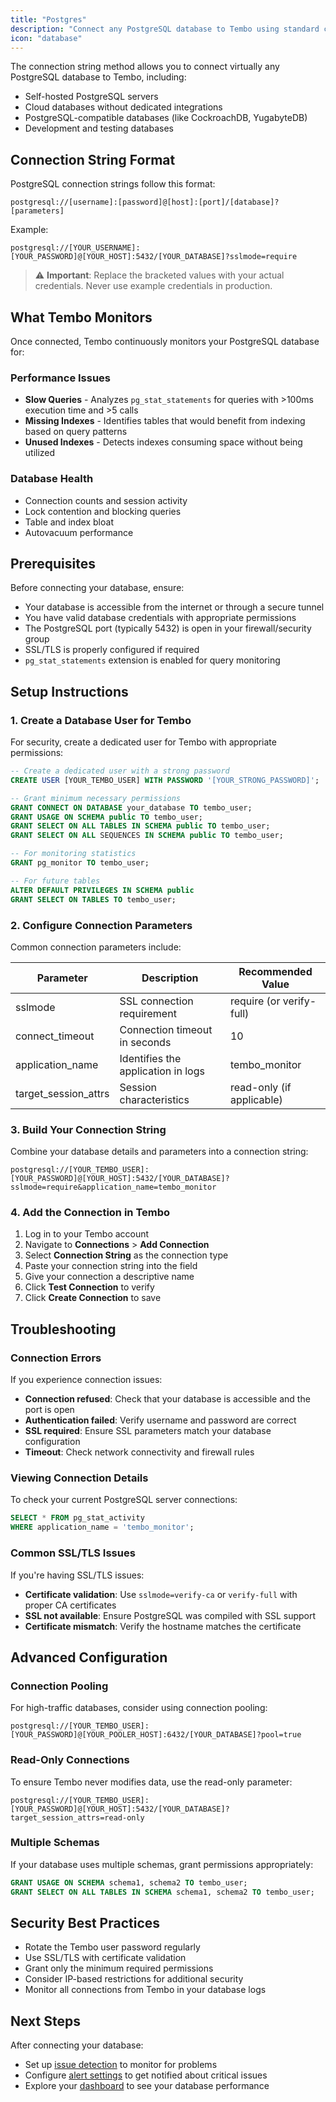 ```yaml
---
title: "Postgres"
description: "Connect any PostgreSQL database to Tembo using standard connection strings for maximum flexibility."
icon: "database"
---
```


The connection string method allows you to connect virtually any PostgreSQL database to Tembo, including:

- Self-hosted PostgreSQL servers
- Cloud databases without dedicated integrations
- PostgreSQL-compatible databases (like CockroachDB, YugabyteDB)
- Development and testing databases

## Connection String Format

PostgreSQL connection strings follow this format:

```
postgresql://[username]:[password]@[host]:[port]/[database]?[parameters]
```

Example:

```
postgresql://[YOUR_USERNAME]:[YOUR_PASSWORD]@[YOUR_HOST]:5432/[YOUR_DATABASE]?sslmode=require
```

> ⚠️ **Important**: Replace the bracketed values with your actual credentials. Never use example credentials in production.

## What Tembo Monitors

Once connected, Tembo continuously monitors your PostgreSQL database for:

### Performance Issues

- **Slow Queries** - Analyzes `pg_stat_statements` for queries with \>100ms execution time and \>5 calls
- **Missing Indexes** - Identifies tables that would benefit from indexing based on query patterns
- **Unused Indexes** - Detects indexes consuming space without being utilized

### Database Health

- Connection counts and session activity
- Lock contention and blocking queries
- Table and index bloat
- Autovacuum performance

## Prerequisites

Before connecting your database, ensure:

- Your database is accessible from the internet or through a secure tunnel
- You have valid database credentials with appropriate permissions
- The PostgreSQL port (typically 5432) is open in your firewall/security group
- SSL/TLS is properly configured if required
- `pg_stat_statements` extension is enabled for query monitoring

## Setup Instructions

### 1. Create a Database User for Tembo

For security, create a dedicated user for Tembo with appropriate permissions:

```sql
-- Create a dedicated user with a strong password
CREATE USER [YOUR_TEMBO_USER] WITH PASSWORD '[YOUR_STRONG_PASSWORD]';

-- Grant minimum necessary permissions
GRANT CONNECT ON DATABASE your_database TO tembo_user;
GRANT USAGE ON SCHEMA public TO tembo_user;
GRANT SELECT ON ALL TABLES IN SCHEMA public TO tembo_user;
GRANT SELECT ON ALL SEQUENCES IN SCHEMA public TO tembo_user;

-- For monitoring statistics
GRANT pg_monitor TO tembo_user;

-- For future tables
ALTER DEFAULT PRIVILEGES IN SCHEMA public
GRANT SELECT ON TABLES TO tembo_user;
```

### 2. Configure Connection Parameters

Common connection parameters include:

| Parameter            | Description                        | Recommended Value         |
| -------------------- | ---------------------------------- | ------------------------- |
| sslmode              | SSL connection requirement         | require (or verify-full)  |
| connect_timeout      | Connection timeout in seconds      | 10                        |
| application_name     | Identifies the application in logs | tembo_monitor             |
| target_session_attrs | Session characteristics            | read-only (if applicable) |

### 3. Build Your Connection String

Combine your database details and parameters into a connection string:

```
postgresql://[YOUR_TEMBO_USER]:[YOUR_PASSWORD]@[YOUR_HOST]:5432/[YOUR_DATABASE]?sslmode=require&application_name=tembo_monitor
```

### 4. Add the Connection in Tembo

1. Log in to your Tembo account
2. Navigate to **Connections** \> **Add Connection**
3. Select **Connection String** as the connection type
4. Paste your connection string into the field
5. Give your connection a descriptive name
6. Click **Test Connection** to verify
7. Click **Create Connection** to save

## Troubleshooting

### Connection Errors

If you experience connection issues:

- **Connection refused**: Check that your database is accessible and the port is open
- **Authentication failed**: Verify username and password are correct
- **SSL required**: Ensure SSL parameters match your database configuration
- **Timeout**: Check network connectivity and firewall rules

### Viewing Connection Details

To check your current PostgreSQL server connections:

```sql
SELECT * FROM pg_stat_activity
WHERE application_name = 'tembo_monitor';
```

### Common SSL/TLS Issues

If you're having SSL/TLS issues:

- **Certificate validation**: Use `sslmode=verify-ca` or `verify-full` with proper CA certificates
- **SSL not available**: Ensure PostgreSQL was compiled with SSL support
- **Certificate mismatch**: Verify the hostname matches the certificate

## Advanced Configuration

### Connection Pooling

For high-traffic databases, consider using connection pooling:

```
postgresql://[YOUR_TEMBO_USER]:[YOUR_PASSWORD]@[YOUR_POOLER_HOST]:6432/[YOUR_DATABASE]?pool=true
```

### Read-Only Connections

To ensure Tembo never modifies data, use the read-only parameter:

```
postgresql://[YOUR_TEMBO_USER]:[YOUR_PASSWORD]@[YOUR_HOST]:5432/[YOUR_DATABASE]?target_session_attrs=read-only
```

### Multiple Schemas

If your database uses multiple schemas, grant permissions appropriately:

```sql
GRANT USAGE ON SCHEMA schema1, schema2 TO tembo_user;
GRANT SELECT ON ALL TABLES IN SCHEMA schema1, schema2 TO tembo_user;
```

## Security Best Practices

- Rotate the Tembo user password regularly
- Use SSL/TLS with certificate validation
- Grant only the minimum required permissions
- Consider IP-based restrictions for additional security
- Monitor all connections from Tembo in your database logs

## Next Steps

After connecting your database:

- Set up [issue detection](/solving/issue-detection) to monitor for problems
- Configure [alert settings](/alerts) to get notified about critical issues
- Explore your [dashboard](/dashboard) to see your database performance